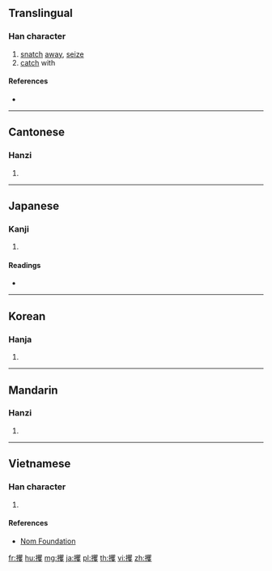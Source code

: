 {{character info/new}}
==Translingual==

===Han character===
{{Han char|rn=64|rad=手|as=20|sn=23|four=56047|canj=QBUE|ids=⿰扌矍}}

# [[snatch]] [[away]], [[seize]]
# [[catch]] with

====References====
* {{Han ref|kx=0465.030|dkj=13043|dj=0813.260|hdz=31991.100|uh=652B|ud=25899|bh=C5CC|bd=50636}}

----

==Cantonese==

===Hanzi===
{{yue-hanzi|jyut=[[fok3]]|y=fok3}}

# {{defn|lang=yue|sort=手20}}

----

==Japanese==

===Kanji===
{{ja-kanji|grade=|rs=手20}}

# {{defn|lang=ja|sort=手20}}

====Readings====
* {{ja-readings|on=[[かく]] (kaku)|kun=[[つかむ]] (tsukamu), [[さらう]] (sarau)}}

----

==Korean==

===Hanja===
{{ko-hanja|hangeul=확|eumhun=|rv=hwak|mr=hwak|y=hwak}}

# {{defn|lang=ko|sort=手20}}

----

==Mandarin==

===Hanzi===
{{cmn-hanzi|pin=[[jué]] ([[jue2]])|wg=chüeh<sup>2</sup>}}

# {{defn|lang=cmn|sort=手20}}

----

==Vietnamese==

===Han character===
{{vi-readings|rs=手20|hanviet=quắc}}

# {{defn|lang=vi|sort=手20}}

====References====
* [http://nomfoundation.org/common/nom_details.php?codepoint=652b Nom Foundation]

[[fr:攫]]
[[hu:攫]]
[[mg:攫]]
[[ja:攫]]
[[pl:攫]]
[[th:攫]]
[[vi:攫]]
[[zh:攫]]